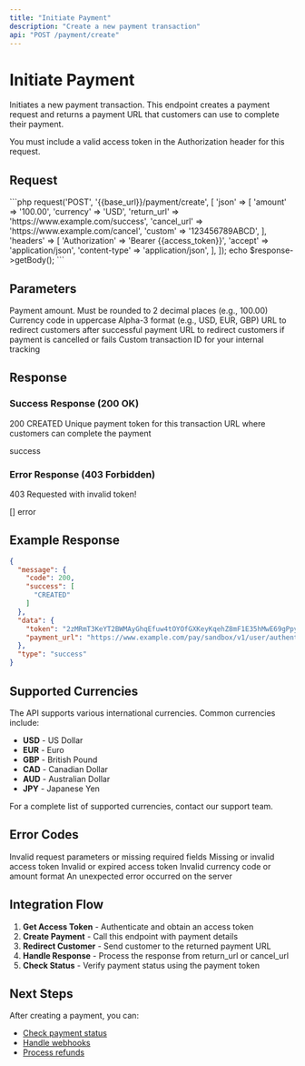 ```yaml
---
title: "Initiate Payment"
description: "Create a new payment transaction"
api: "POST /payment/create"
---
```


# Initiate Payment

Initiates a new payment transaction. This endpoint creates a payment request and returns a payment URL that customers can use to complete their payment.

<Note>
  You must include a valid access token in the Authorization header for this request.
</Note>

## Request

<RequestExample>
```php
<?php
require_once('vendor/autoload.php');
$client = new \GuzzleHttp\Client();
$response = $client->request('POST', '{{base_url}}/payment/create', [
    'json' => [
        'amount' => '100.00',
        'currency' => 'USD',
        'return_url' => 'https://www.example.com/success',
        'cancel_url' => 'https://www.example.com/cancel',
        'custom' => '123456789ABCD',
    ],
    'headers' => [
        'Authorization' => 'Bearer {{access_token}}',
        'accept' => 'application/json',
        'content-type' => 'application/json',
    ],
]);
echo $response->getBody();
```
</RequestExample>

## Parameters

<ParamField path="amount" type="decimal" required>
  Payment amount. Must be rounded to 2 decimal places (e.g., 100.00)
</ParamField>

<ParamField path="currency" type="string" required>
  Currency code in uppercase Alpha-3 format (e.g., USD, EUR, GBP)
</ParamField>

<ParamField path="return_url" type="string" required>
  URL to redirect customers after successful payment
</ParamField>

<ParamField path="cancel_url" type="string">
  URL to redirect customers if payment is cancelled or fails
</ParamField>

<ParamField path="custom" type="string">
  Custom transaction ID for your internal tracking
</ParamField>

## Response

### Success Response (200 OK)

<ResponseField name="message" type="object">
  <ResponseField name="code" type="number">200</ResponseField>
  <ResponseField name="success" type="array">
    <ResponseField name="0" type="string">CREATED</ResponseField>
  </ResponseField>
</ResponseField>

<ResponseField name="data" type="object">
  <ResponseField name="token" type="string">
    Unique payment token for this transaction
  </ResponseField>
  <ResponseField name="payment_url" type="string">
    URL where customers can complete the payment
  </ResponseField>
</ResponseField>

<ResponseField name="type" type="string">success</ResponseField>

### Error Response (403 Forbidden)

<ResponseField name="message" type="object">
  <ResponseField name="code" type="number">403</ResponseField>
  <ResponseField name="error" type="array">
    <ResponseField name="0" type="string">Requested with invalid token!</ResponseField>
  </ResponseField>
</ResponseField>

<ResponseField name="data" type="array">[]</ResponseField>
<ResponseField name="type" type="string">error</ResponseField>

## Example Response

```json
{
  "message": {
    "code": 200,
    "success": [
      "CREATED"
    ]
  },
  "data": {
    "token": "2zMRmT3KeYT2BWMAyGhqEfuw4tOYOfGXKeyKqehZ8mF1E35hMwE69gPpyo3e",
    "payment_url": "https://www.example.com/pay/sandbox/v1/user/authentication/form/2zMRmT3KeYT2BWMAyGhqEfuw4tOYOfGXKeyKqehZ8mF1E35hMwE69gPpyo3e"
  },
  "type": "success"
}
```

## Supported Currencies

The API supports various international currencies. Common currencies include:

- **USD** - US Dollar
- **EUR** - Euro
- **GBP** - British Pound
- **CAD** - Canadian Dollar
- **AUD** - Australian Dollar
- **JPY** - Japanese Yen

<Note>
  For a complete list of supported currencies, contact our support team.
</Note>

## Error Codes

<ErrorCode code="400" description="Bad Request">
  Invalid request parameters or missing required fields
</ErrorCode>

<ErrorCode code="401" description="Unauthorized">
  Missing or invalid access token
</ErrorCode>

<ErrorCode code="403" description="Forbidden">
  Invalid or expired access token
</ErrorCode>

<ErrorCode code="422" description="Unprocessable Entity">
  Invalid currency code or amount format
</ErrorCode>

<ErrorCode code="500" description="Internal Server Error">
  An unexpected error occurred on the server
</ErrorCode>

## Integration Flow

1. **Get Access Token** - Authenticate and obtain an access token
2. **Create Payment** - Call this endpoint with payment details
3. **Redirect Customer** - Send customer to the returned payment URL
4. **Handle Response** - Process the response from return_url or cancel_url
5. **Check Status** - Verify payment status using the payment token

## Next Steps

After creating a payment, you can:

- [Check payment status](/docs/api-reference/check-payment-status)
- [Handle webhooks](/docs/guides/webhooks)
- [Process refunds](/docs/api-reference/refund-payment)
